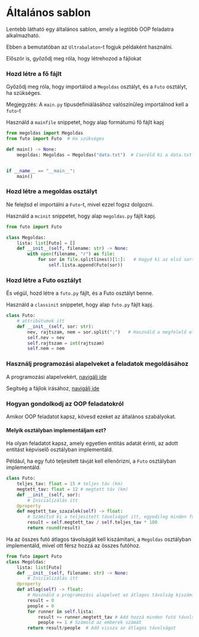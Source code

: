 
# Általános sablon

Lentebb látható egy általános sablon, amely a legtöbb OOP feladatra alkalmazható.

Ebben a bemutatóban az `Ultrabalaton`-t fogjuk példaként használni.

Először is, győződj meg róla, hogy létrehozod a fájlokat

<FileTree>
    <FileTree.Folder name=".vscode" defaultOpen>
      <FileTree.File name="launch.json" />
      <FileTree.File name="settings.json" />
    </FileTree.Folder>
    <FileTree.File name="futo.py" />
    <FileTree.File name="main.py" />
    <FileTree.File name="megoldas.py" />
</FileTree>

<Steps>

### Hozd létre a fő fájlt

Győződj meg róla, hogy importálod a `Megoldas` osztályt, és a `Futo` osztályt, ha szükséges.

<Callout type="info" emoji="ℹ">Megjegyzés: A `main.py` típusdefiniálásához valószínűleg importálnod kell a `futo`-t</Callout>

Használd a `mainfile` snippetet, hogy alap formátumú fő fájlt kapj

```py filename="main.py" copy
from megoldas import Megoldas
from futo import Futo  # Ha szükséges

def main() -> None:
    megoldas: Megoldas = Megoldas("data.txt")  # Cseréld ki a data.txt fájlnevet a tényleges fájlnévre


if __name__ == "__main__":
    main()
```

### Hozd létre a megoldas osztályt

Ne felejtsd el importálni a `Futo`-t, mivel ezzel fogsz dolgozni.

Használd a `mcinit` snippetet, hogy alap `megoldas.py` fájlt kapj.

```py filename="megoldas.py" copy
from futo import Futo

class Megoldas:
    lista: list[Futo] = []
    def __init__(self, filename: str) -> None:
        with open(filename, "r") as file:
            for sor in file.splitlines()[1:]:   # Hagyd ki az első sort, ha az fejléc
                self.lista.append(Futo(sor))
```

### Hozd létre a Futo osztályt

És végül, hozd létre a `futo.py` fájlt, és a Futo osztályt benne.

Használd a `classinit` snippetet, hogy alap `futo.py` fájlt kapj.

```py filename="futo.py" copy
class Futo:
    # attribútumok itt
    def __init__(self, sor: str):
        nev, rajtszam, nem = sor.split(";")   # Használd a megfelelő elválasztót az adatokhoz
        self.nev = nev
        self.rajtszam = int(rajtszam)
        self.nem = nem
```

### Használj programozási alapelveket a feladatok megoldásához

A programozási alapelvekért, [navigálj ide](/docs/hu/py/programming-principles)

Segítség a fájlok írásához, [navigálj ide](/docs/hu/py/files)
</Steps>

### Hogyan gondolkodj az OOP feladatokról

Amikor OOP feladatot kapsz, kövesd ezeket az általános szabályokat.

#### Melyik osztályban implementáljam ezt?

Ha olyan feladatot kapsz, amely egyetlen entitás adatát érinti, az adott entitást képviselő osztályban implementáld.

Például, ha egy futó teljesített távját kell ellenőrizni, a `Futo` osztályban implementáld.

```py filename="futo.py" copy
class Futo:
    teljes_tav: float = 15 # teljes táv (km)
    megtett_tav: float = 12 # megtett táv (km)
    def __init__(self, sor):
        # Inicializálás itt
    @property
    def megtett_tav_szazalek(self) -> float:
        # Számítsd ki a teljesített távolságot itt, egyedileg minden futóra
        result = self.megtett_tav / self.teljes_tav * 100
        return round(result)
```

Ha az összes futó átlagos távolságát kell kiszámítani, a `Megoldas` osztályban implementáld, mivel ott férsz hozzá az összes futóhoz.

```py filename="megoldas.py" copy
from futo import Futo
class Megoldas:
    lista: list[Futo]
    def __init__(self, filename: str) -> None:
        # Inicializálás itt
    @property
    def atlag(self) -> float:
        # Használd a programozási alapelvet az átlagos távolság kiszámításához
        result = 0
        people = 0
        for runner in self.lista:
            result += runner.megtett_tav # Add hozzá minden futó távolságát
            people += 1 # Számold az emberek számát
        return result/people  # Add vissza az átlagos távolságot
```